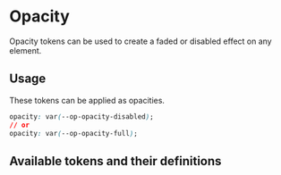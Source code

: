 
<Meta title='Tokens/Opacity' />

# Opacity

Opacity tokens can be used to create a faded or disabled effect on any element.

## Usage

These tokens can be applied as opacities.

```css
opacity: var(--op-opacity-disabled);
// or
opacity: var(--op-opacity-full);
```

## Available tokens and their definitions

<DesignTokenDocBlock categoryName="Opacities" viewType="card" />
